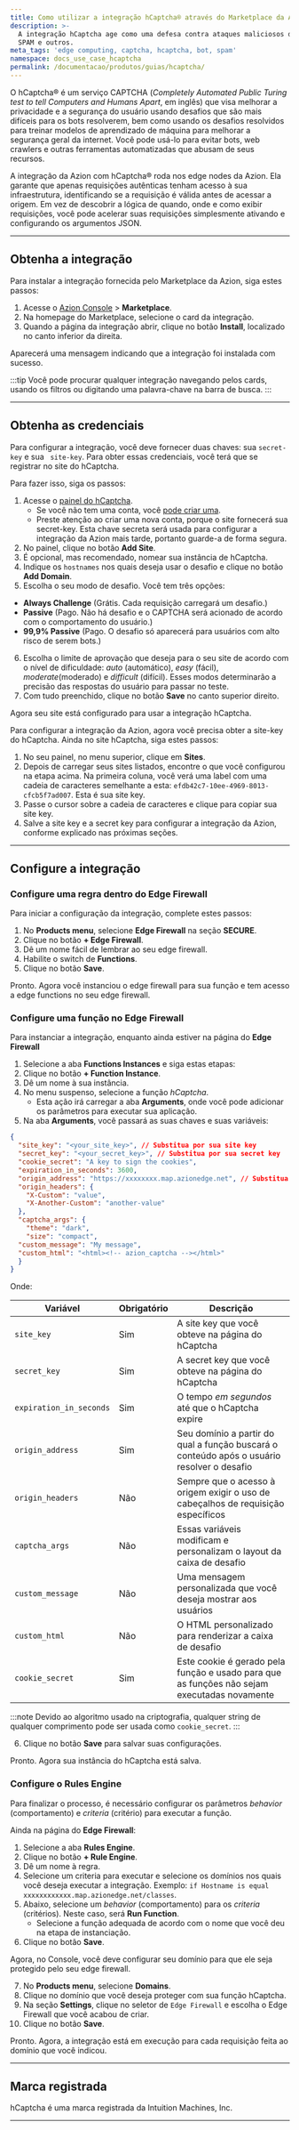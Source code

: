 ```yaml
---
title: Como utilizar a integração hCaptcha® através do Marketplace da Azion
description: >-
  A integração hCaptcha age como uma defesa contra ataques maliciosos de bots,
  SPAM e outros.
meta_tags: 'edge computing, captcha, hcaptcha, bot, spam'
namespace: docs_use_case_hcaptcha
permalink: /documentacao/produtos/guias/hcaptcha/
---
```




O hCaptcha® é um serviço CAPTCHA (*Completely Automated Public Turing test to tell Computers and Humans Apart*, em inglês) que visa melhorar a privacidade e a segurança do usuário usando desafios que são mais difíceis para os bots resolverem, bem como usando os desafios resolvidos para treinar modelos de aprendizado de máquina para melhorar a segurança geral da internet. Você pode usá-lo para evitar bots, web crawlers e outras ferramentas automatizadas que abusam de seus recursos.

A integração da Azion com hCaptcha® roda nos edge nodes da Azion. Ela garante que apenas requisições autênticas tenham acesso à sua infraestrutura, identificando se a requisição é válida antes de acessar a origem. Em vez de descobrir a lógica de quando, onde e como exibir requisições, você pode acelerar suas requisições simplesmente ativando e configurando os argumentos JSON.

---

## Obtenha a integração

Para instalar a integração fornecida pelo Marketplace da Azion, siga estes passos:

1. Acesse o [Azion Console](/pt-br/documentacao/produtos/guias/como-acessar-o-azion-console/) > **Marketplace**.
2. Na homepage do Marketplace, selecione o card da integração.
3. Quando a página da integração abrir, clique no botão **Install**, localizado no canto inferior da direita.

Aparecerá uma mensagem indicando que a integração foi instalada com sucesso.

:::tip
Você pode procurar qualquer integração navegando pelos cards, usando os filtros ou digitando uma palavra-chave na barra de busca.
:::

---

## Obtenha as credenciais

Para configurar a integração, você deve fornecer duas chaves: sua `secret-key` e sua ` site-key`. Para obter essas credenciais, você terá que se registrar no site do hCaptcha.

Para fazer isso, siga os passos:

1. Acesse o [painel do hCaptcha](https://dashboard.hcaptcha.com/overview).
   - Se você não tem uma conta, você [pode criar uma](https://www.hcaptcha.com/signup-interstitial).
   - Preste atenção ao criar uma nova conta, porque o site fornecerá sua secret-key. Esta chave secreta será usada para configurar a integração da Azion mais tarde, portanto guarde-a de forma segura.
2. No painel, clique no botão **Add Site**.
3. É opcional, mas recomendado, nomear sua instância de hCaptcha.
4. Indique os `hostnames` nos quais deseja usar o desafio e clique no botão **Add Domain**.
5. Escolha o seu modo de desafio. Você tem três opções:
- **Always Challenge** (Grátis. Cada requisição carregará um desafio.)
- **Passive** (Pago. Não há desafio e o CAPTCHA será acionado de acordo com o comportamento do usuário.)
- **99,9% Passive** (Pago. O desafio só aparecerá para usuários com alto risco de serem bots.)
6. Escolha o limite de aprovação que deseja para o seu site de acordo com o nível de dificuldade: *auto* (automático), *easy* (fácil), *moderate*(moderado) e *difficult* (difícil). Esses modos determinarão a precisão das respostas do usuário para passar no teste.
7. Com tudo preenchido, clique no botão **Save** no canto superior direito.

Agora seu site está configurado para usar a integração hCaptcha.

Para configurar a integração da Azion, agora você precisa obter a site-key do hCaptcha. Ainda no site hCaptcha, siga estes passos:

1. No seu painel, no menu superior, clique em **Sites**.
2. Depois de carregar seus sites listados, encontre o que você configurou na etapa acima.
   Na primeira coluna, você verá uma label com uma cadeia de caracteres semelhante a esta: `efdb42c7-10ee-4969-8013-cfcb5f7ad007`. Esta é sua site key.
3. Passe o cursor sobre a cadeia de caracteres e clique para copiar sua site key.
4. Salve a site key e a secret key para configurar a integração da Azion, conforme explicado nas próximas seções.

---

## Configure a integração

### Configure uma regra dentro do Edge Firewall

Para iniciar a configuração da integração, complete estes passos:

1. No **Products menu**, selecione **Edge Firewall** na seção **SECURE**.
2. Clique no botão **+ Edge Firewall**.
3. Dê um nome fácil de lembrar ao seu edge firewall.
4. Habilite o switch de **Functions**.
5. Clique no botão **Save**.

Pronto. Agora você instanciou o edge firewall para sua função e tem acesso a edge functions no seu edge firewall.

### Configure uma função no Edge Firewall

Para instanciar a integração, enquanto ainda estiver na página do **Edge Firewall**

1. Selecione a aba **Functions Instances** e siga estas etapas:
2. Clique no botão **+ Function Instance**.
3. Dê um nome à sua instância.
4. No menu suspenso, selecione a função *hCaptcha*.
   - Esta ação irá carregar a aba **Arguments**, onde você pode adicionar os parâmetros para executar sua aplicação.
5. Na aba **Arguments**, você passará as suas chaves e suas variáveis:

```json
{
  "site_key": "<your_site_key>", // Substitua por sua site key
  "secret_key": "<your_secret_key>", // Substitua por sua secret key
  "cookie_secret": "A key to sign the cookies",
  "expiration_in_seconds": 3600,
  "origin_address": "https://xxxxxxxx.map.azionedge.net", // Substitua por seu domínio
  "origin_headers": {
	"X-Custom": "value",
	"X-Another-Custom": "another-value"
  },
  "captcha_args": {
	"theme": "dark",
	"size": "compact",
  "custom_message": "My message",
  "custom_html": "<html><!-- azion_captcha --></html>"
  }
}
```

Onde:

| Variável | Obrigatório | Descrição |
| ---- | ----- | ----- |
| `site_key` | Sim | A site key que você obteve na página do hCaptcha |
| `secret_key` | Sim | A secret key que você obteve na página do hCaptcha |
| `expiration_in_seconds` | Sim | O tempo *em segundos* até que o hCaptcha expire |
| `origin_address` | Sim | Seu domínio a partir do qual a função buscará o conteúdo após o usuário resolver o desafio |
| `origin_headers` | Não | Sempre que o acesso à origem exigir o uso de cabeçalhos de requisição específicos |
| `captcha_args` | Não | Essas variáveis modificam e personalizam o layout da caixa de desafio |
| `custom_message` | Não | Uma mensagem personalizada que você deseja mostrar aos usuários |
| `custom_html` | Não | O HTML personalizado para renderizar a caixa de desafio |
| `cookie_secret` | Sim | Este cookie é gerado pela função e usado para que as funções não sejam executadas novamente |

:::note
Devido ao algoritmo usado na criptografia, qualquer string de qualquer comprimento pode ser usada como `cookie_secret`.
:::

6. Clique no botão **Save** para salvar suas configurações.

Pronto. Agora sua instância do hCaptcha está salva.

### Configure o Rules Engine

Para finalizar o processo, é necessário configurar os parâmetros *behavior* (comportamento) e *criteria* (critério) para executar a função.

Ainda na página do **Edge Firewall**:

1. Selecione a aba **Rules Engine**.
2. Clique no botão **+ Rule Engine**.
3. Dê um nome à regra.
4. Selecione um criteria para executar e selecione os domínios nos quais você deseja executar a integração. Exemplo: `if Hostname is equal xxxxxxxxxxxx.map.azionedge.net/classes`.
5. Abaixo, selecione um *behavior* (comportamento) para os *criteria* (critérios). Neste caso, será **Run Function**.
   - Selecione a função adequada de acordo com o nome que você deu na etapa de instanciação.
6. Clique no botão **Save**.

Agora, no Console, você deve configurar seu domínio para que ele seja protegido pelo seu edge firewall.

7. No **Products menu**, selecione **Domains**.
8. Clique no domínio que você deseja proteger com sua função hCaptcha.
9. Na seção **Settings**, clique no seletor de `Edge Firewall` e escolha o Edge Firewall que você acabou de criar.
10. Clique no botão **Save**.

Pronto. Agora, a integração está em execução para cada requisição feita ao domínio que você indicou.

---

## Marca registrada

hCaptcha é uma marca registrada da Intuition Machines, Inc.

---
